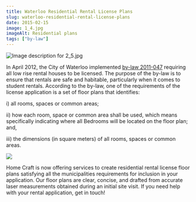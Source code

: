 ```yaml
---
title: Waterloo Residential Rental License Plans
slug: waterloo-residential-rental-license-plans
date: 2015-02-15
image: 1_4.jpg
imageAlt: Residential plans
tags: ["by-law"]
---
```


![Image description for 2_5.jpg](2_5.jpg)

In April 2012, the City of Waterloo implemented [by-law 2011-047](http://www.waterloo.ca/en/government/residentialrentallicences.asp) requiring all low rise rental houses to be licensed. The purpose of the by-law is to ensure that rentals are safe and habitable, particularly when it comes to student rentals. According to the by-law, one of the requirements of the license application is a set of floor plans that identifies:

i) all rooms, spaces or common areas;

ii) how each room, space or common area shall be used, which means specifically indicating where all Bedrooms will be located on the floor plan; and,

iii) the dimensions (in square meters) of all rooms, spaces or common areas.

![ ](1_4.jpg)

Home Craft is now offering services to create residential rental license floor plans satisfying all the municipalities requirements for inclusion in your application. Our floor plans are clear, concise, and drafted from accurate laser measurements obtained during an initial site visit. If you need help with your rental application, get in touch!
